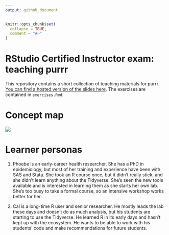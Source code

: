 ```yaml
---
output: github_document
---
```


<!-- README.md is generated from README.Rmd. Please edit that file -->

```r
knitr::opts_chunk$set(
  collapse = TRUE,
  comment = "#>"
)
```

# RStudio Certified Instructor exam: teaching purrr

<!-- badges: start -->
<!-- badges: end -->

This repository contains a short collection of teaching materials for purrr. [You can find a hosted version of the slides here](https://frosty-haibt-f2b464.netlify.com). The exercises are contained in `exercises.Rmd`.

# Concept map

![](img/IMG_20190930_193313.jpg)

# Learner personas

1. Phoebe is an early-career health researcher. She has a PhD in epidemiology, but most of her training and experience have been with SAS and Stata. She took an R course once, but it didn't really stick, and she didn't learn anything about the Tidyverse. She's seen the new tools available and is interested in learning them as she starts her own lab. She's too busy to take a formal course, so an intensive workshop works better for her.

2. Cal is a long-time R user and senior researcher. He mostly leads the lab these days and doesn't do as much analysis, but his students are starting to use the Tidyverse. He learned R in its early days and hasn't kept up with the ecosystem. He wants to be able to work with his students' code and make recommendations for future students. 
